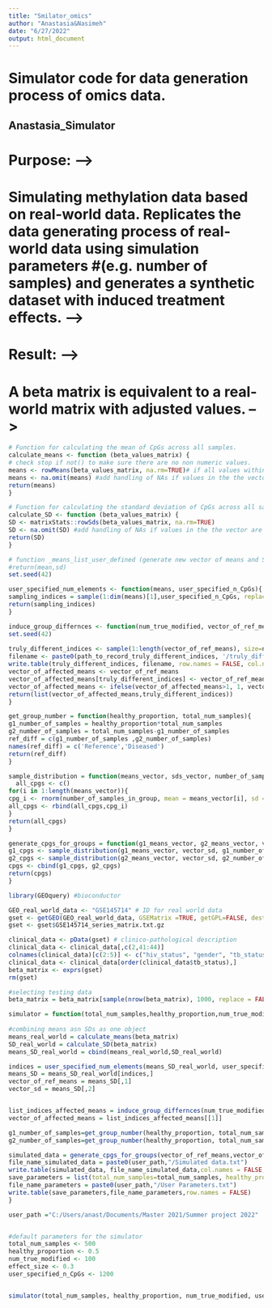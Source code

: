 ```yaml
---
title: "Smilator_omics"
author: "Anastasia&Nasimeh"
date: "6/27/2022"
output: html_document
---
```

# Simulator code for data generation process of omics data. 


## Anastasia_Simulator

# Purpose: -->
# Simulating methylation data based on real-world data. Replicates the data generating process of real-world data using simulation parameters #(e.g. number of samples) and generates a synthetic dataset with induced treatment effects.  -->

# Result: -->
# A beta matrix is equivalent to a real-world matrix with adjusted values.  -->

```r
# Function for calculating the mean of CpGs across all samples.
calculate_means <- function (beta_values_matrix) {
# check stop if not() to make sure there are no non numeric values.
means <- rowMeans(beta_values_matrix, na.rm=TRUE)# if all values within a row are NA produces NaN
means <- na.omit(means) #add handling of NAs if values in the the vector are NAs
return(means)
}
```

```r
# Function for calculating the standard deviation of CpGs across all samples.
calculate_SD <- function (beta_values_matrix) {
SD <- matrixStats::rowSds(beta_values_matrix, na.rm=TRUE)
SD <- na.omit(SD) #add handling of NAs if values in the the vector are NAs
return(SD)
}
```


```r
# function _means_list_user_defined (generate new vector of means and SDs of CpGs based on user input, means and SDs of beta_matrix)
#return(mean,sd)
set.seed(42)

user_specified_num_elements <- function(means, user_specified_n_CpGs){
sampling_indices = sample(1:dim(means)[1],user_specified_n_CpGs, replace = TRUE)
return(sampling_indices)
}


```


```r

induce_group_differnces <- function(num_true_modified, vector_of_ref_means, effect_size, path_to_record_truly_different_indices){ #record=T
set.seed(42)
  
truly_different_indices <- sample(1:length(vector_of_ref_means), size=num_true_modified, replace = FALSE)
filename <- paste0(path_to_record_truly_different_indices, '/truly_different_sites_indices.txt')
write.table(truly_different_indices, filename, row.names = FALSE, col.names = FALSE)
vector_of_affected_means <- vector_of_ref_means
vector_of_affected_means[truly_different_indices] <- vector_of_ref_means[truly_different_indices]+effect_size
vector_of_affected_means <- ifelse(vector_of_affected_means>1, 1, vector_of_affected_means)
return(list(vector_of_affected_means,truly_different_indices))
}
```



```r
get_group_number = function(healthy_proportion, total_num_samples){
g1_number_of_samples = healthy_proportion*total_num_samples
g2_number_of_samples = total_num_samples-g1_number_of_samples
ref_diff = c(g1_number_of_samples ,g2_number_of_samples)
names(ref_diff) = c('Reference','Diseased')
return(ref_diff)
}

```



```r
sample_distribution = function(means_vector, sds_vector, number_of_samples_in_group){
  all_cpgs <- c()
for(i in 1:length(means_vector)){
cpg_i <- rnorm(number_of_samples_in_group, mean = means_vector[i], sd = sds_vector[i])
all_cpgs <- rbind(all_cpgs,cpg_i)
}
return(all_cpgs)
}
```


```r
generate_cpgs_for_groups = function(g1_means_vector, g2_means_vector, vector_sd, g1_number_of_samples, g2_number_of_samples){
g1_cpgs <- sample_distribution(g1_means_vector, vector_sd, g1_number_of_samples)
g2_cpgs <- sample_distribution(g2_means_vector, vector_sd, g2_number_of_samples)
cpgs <- cbind(g1_cpgs, g2_cpgs)
return(cpgs)
}

```


```r

library(GEOquery) #bioconductor
```

```r
GEO_real_world_data <- "GSE145714" # ID for real world data 
gset <- getGEO(GEO_real_world_data, GSEMatrix =TRUE, getGPL=FALSE, destdir="example_dataset/")
gset <- gset$GSE145714_series_matrix.txt.gz

clinical_data <- pData(gset) # clinico-pathological description
clinical_data <- clinical_data[,c(2,41:44)]
colnames(clinical_data)[c(2:5)] <- c("hiv_status", "gender", "tb_status", "timepoint")
clinical_data <- clinical_data[order(clinical_data$tb_status),]
beta_matrix <- exprs(gset)
rm(gset)

#selecting testing data
beta_matrix = beta_matrix[sample(nrow(beta_matrix), 1000, replace = FALSE), ]
```

```r
simulator = function(total_num_samples,healthy_proportion,num_true_modified,user_specified_n_CpGs,effect_size, user_path){
  
#combining means asn SDs as one object 
means_real_world = calculate_means(beta_matrix)
SD_real_world = calculate_SD(beta_matrix)
means_SD_real_world = cbind(means_real_world,SD_real_world)

indices = user_specified_num_elements(means_SD_real_world, user_specified_n_CpGs)
means_SD = means_SD_real_world[indices,]
vector_of_ref_means = means_SD[,1]
vector_sd = means_SD[,2]


list_indices_affected_means = induce_group_differnces(num_true_modified,vector_of_ref_means,effect_size,user_path)
vector_of_affected_means = list_indices_affected_means[[1]]

g1_number_of_samples=get_group_number(healthy_proportion, total_num_samples)[1]
g2_number_of_samples=get_group_number(healthy_proportion, total_num_samples)[2]

simulated_data = generate_cpgs_for_groups(vector_of_ref_means,vector_of_affected_means, vector_sd, g1_number_of_samples, g2_number_of_samples)
file_name_simulated_data = paste0(user_path,"/Simulated data.txt")
write.table(simulated_data, file_name_simulated_data,col.names = FALSE, row.names = FALSE)
save_parameters = list(total_num_samples=total_num_samples, healthy_proportion=healthy_proportion,num_true_modified=num_true_modified,user_specified_n_CpGs=user_specified_n_CpGs,effect_size=effect_size)
file_name_parameters = paste0(user_path,"/User Parameters.txt")
write.table(save_parameters,file_name_parameters,row.names = FALSE)
}
```


```r

user_path ="C:/Users/anast/Documents/Master 2021/Summer project 2022"


#default parameters for the simulator
total_num_samples <- 500
healthy_proportion <- 0.5
num_true_modified <- 100
effect_size <- 0.3
user_specified_n_CpGs <- 1200


simulator(total_num_samples, healthy_proportion, num_true_modified, user_specified_n_CpGs, effect_size, user_path)

```

